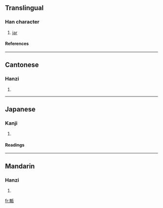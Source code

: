 ==Translingual==
===Han character===
{{Han char|rn=98|rad=瓦|as=12|sn=17|four=8131<sub>7</sub>|canj=人火一女弓 (OFMVN)}}
# [[jar]]
====References====
{{Han ref|kx=0752.130|dkj=21604|dj=1159.290|hdz=21432.010|uh=7512|ud=29970|bh=ED71|bd=60785}}

----
==Cantonese==
===Hanzi===
{{yue-hanzi|jyut=|y=mou5}}
# {{defn|Cantonese}}

----
==Japanese==
===Kanji===
{{ja-kanji|grade=|rs=瓦12}}
# {{defn|Japanese}} 
====Readings====
{{ja-readings|on=[[ぶ]] (bu), [[む]] (mu)|kun=[[かめ]] (kame)|nanori=}}

----
==Mandarin==
===Hanzi===
{{cmn-hanzi|pin=[[wǔ]] (wu3)|wg=wu<sup>3</sup>}}
# {{defn|Mandarin}}

[[fr:甒]]